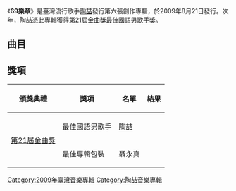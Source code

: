 {{Album infobox | <!-- See Wikipedia:WikiProject_Albums -->
|  Name        = 69樂章
|  Type        = 專輯
|  Artist      = [[陶喆|陶喆]]
|  Cover       = <!-- 檔案不存在 David_Tao_Opus_69_albumcover.jpg，可從英文維基百科取得 -->
|  Released    = 2009年8月21日
|  Genre       = [[華語流行音樂|華語流行音樂]]、[[搖滾|搖滾]]
|  Label       = [[金牌大風|金牌大風]]
|  Number      = 
|  Producer    = [[陶喆|陶喆]]
|  Reviews     = 
|  Last album  = [[太美麗|太美麗]]<br />(2006)
|  This album  = '''69樂章'''<br /> (2009)
|  Next album  = [[再見你好嗎|再見你好嗎]]<br />(2013)
}}

《'''69樂章'''》是臺灣流行歌手[[陶喆|陶喆]]發行第六張創作專輯，於2009年8月21日發行。次年，陶喆憑此專輯獲得[[第21屆金曲獎|第21屆金曲獎]][[最佳國語男歌手獎_(金曲獎)|最佳國語男歌手獎]]。

== 曲目 ==
{{tracklist
| headline = CD
| total_length = 1:02:23
| title_width = 16%

| all_music = [[陶喆|陶喆]]
| all_producer = [[陶喆|陶喆]]

| title1 = 願主憐憫
| lyrics1 = 
| arranger1 = [[陶喆|陶喆]]
| longnote1 = 
| length1 = 1:31

| title2 = 亂七∞糟
| lyrics2 = 陶喆<br>[[李焯雄|李焯雄]]
| arranger2 = 陶喆
| longnote2 = 
| length2 = 5:37

| title3 = 暗戀
| lyrics3 = 陶喆<br>[[陳玉貞|娃娃]]
| arranger3 = 陶喆
| longnote3 = 
| length3 = 4:59

| title4 = Play
| lyrics4 = 陶喆<br>李焯雄
| arranger4 = 陶喆
| longnote4 = 
| length4 = 3:39

| title5 = 火鳥功
| lyrics5 = 陶喆<br>[[吳建恆|吳建恆]]
| arranger5 = 陶喆
| longnote5 = 
| length5 = 3:43

| title6 = 雪豹
| lyrics6 = 李焯雄
| arranger6 = 陶喆
| longnote6 = 
| length6 = 4:39

| title7 = 關於陶喆
| lyrics7 = 陶喆<br>[[劉軒|劉軒]]<br>娃娃<br>[[范中芬|范中芬]]
| arranger7 = 陶喆
| longnote7 = 
| length7 = 5:14

| title8 = 我太傻
| lyrics8 = 陶喆<br>劉軒
| arranger8 = 陶喆
| longnote8 = 
| length8 = 4:20

| title9 = 請繼續，任性
| lyrics9 = 陶喆<br>娃娃
| arranger9 = 陶喆
| longnote9 = 
| length9 = 3:19

| title10 = 中國姑娘
| lyrics10 = 陶喆<br>娃娃
| arranger10 = 陶喆
| longnote10 = 
| length10 = 4:34

| title11 = 誰的奧斯卡?
| lyrics11 = 陶喆<br>娃娃
| arranger11 = 陶喆
| longnote11 = 
| length11 = 4:15

| title12 = 應徵愛
| lyrics12 = 陶喆<br>李焯雄
| arranger12 = 陶喆
| longnote12 = 
| length12 = 3:43

| title13 = 你的歌
| lyrics13 = 陶喆<br>娃娃
| arranger13 = 陶喆
| longnote13 = 
| length13 = 4:38

| title14 = 桂冠英雄
| lyrics14 = 娃娃
| arranger14 = [[吳慶隆|吳慶隆]]
| longnote14 = 歌曲後有一段Hidden Track
| length14 = 8:05
}}

{{陶喆音樂專輯}}
[[Category:2009年臺灣音樂專輯|Category:2009年臺灣音樂專輯]]
[[Category:陶喆音樂專輯|Category:陶喆音樂專輯]]
== 獎項 ==
{|class="wikitable" 
!頒獎典禮!!獎項!!名單!!結果
|-
| rowspan="2" |[[第21屆金曲獎|第21屆金曲獎]]
|最佳國語男歌手
|[[陶喆|陶喆]]
|{{won}}
|-
|最佳專輯包裝
|聶永真
|{{nom}}
|}
